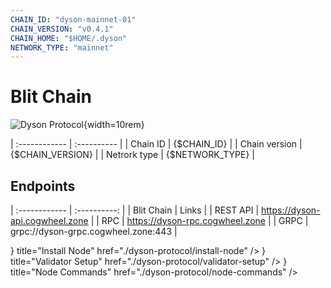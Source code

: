 ```yaml
---
CHAIN_ID: "dyson-mainnet-01"
CHAIN_VERSION: "v0.4.1"
CHAIN_HOME: "$HOME/.dyson"
NETWORK_TYPE: "mainnet"
---
```


# Blit Chain

![Dyson Protocol](/public/assets/dysonIcon.webp){width=10rem}

| :------------      | :----------       |
| Chain ID           | {$CHAIN_ID}       |
| Chain version      | {$CHAIN_VERSION}  |
| Netrork type       | {$NETWORK_TYPE}   |

## Endpoints

| :------------      | :----------:                         |
| Blit Chain         | Links                                |
| REST API           | https://dyson-api.cogwheel.zone      |
| RPC                | https://dyson-rpc.cogwheel.zone      |
| GRPC               | grpc://dyson-grpc.cogwheel.zone:443  |

<Cards>
  <Card
    icon={<ChevronRightIcon />}
    title="Install Node"
    href="./dyson-protocol/install-node"
  />
  <Card
    icon={<ChevronRightIcon />}
    title="Validator Setup"
    href="./dyson-protocol/validator-setup"
  />
  <Card
    icon={<ChevronRightIcon />}
    title="Node Commands"
    href="./dyson-protocol/node-commands"
  />
</Cards>